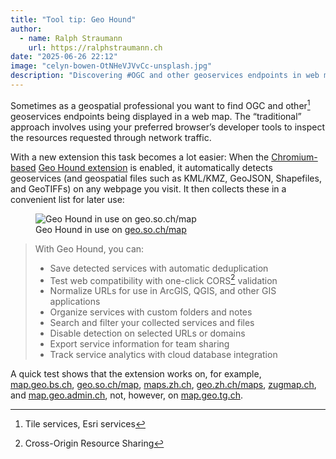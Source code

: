 ```yaml
---
title: "Tool tip: Geo Hound"
author:
  - name: Ralph Straumann
    url: https://ralphstraumann.ch
date: "2025-06-26 22:12"
image: "celyn-bowen-OtNHeVJVvCc-unsplash.jpg"
description: "Discovering #OGC and other geoservices endpoints in web maps is now effortless with the Chromium-based #GeoHound extension. It identifies and collects geoservices – along with geospatial files – into a handy list for your convenience."
---
```


Sometimes as a geospatial professional you want to find OGC and 
other^[Tile services, Esri services] geoservices endpoints being displayed in a 
web map. The "traditional" approach involves using your preferred browser's 
developer tools to inspect the resources requested through network traffic. 

With a new extension this task becomes a lot easier: When the 
[Chromium-based](https://en.wikipedia.org/wiki/Chromium_(web_browser)) 
[Geo Hound extension](https://chromewebstore.google.com/detail/geo-hound/nooldeimgcodenhncjkjagbmppdinhfe) 
is enabled, it automatically detects geoservices (and geospatial files such as 
KML/KMZ, GeoJSON, Shapefiles, and GeoTIFFs) on any webpage you visit. It then 
collects these in a convenient list for later use: 

![Geo Hound in use on [geo.so.ch/map](https://geo.so.ch/map)](geo-hound-in-solothurn.jpg "Geo Hound in use on geo.so.ch/map")

> With Geo Hound, you can:
> 
> - Save detected services with automatic deduplication
> - Test web compatibility with one-click CORS^[Cross-Origin Resource Sharing] validation  
> - Normalize URLs for use in ArcGIS, QGIS, and other GIS applications
> - Organize services with custom folders and notes
> - Search and filter your collected services and files
> - Disable detection on selected URLs or domains
> - Export service information for team sharing
> - Track service analytics with cloud database integration 

A quick test shows that the extension works on, for example,
[map.geo.bs.ch](https://map.geo.bs.ch), [geo.so.ch/map](https://geo.so.ch/map),
[maps.zh.ch](https://maps.zh.ch/), [geo.zh.ch/maps](https://geo.zh.ch/maps), 
[zugmap.ch](https://zugmap.ch/), and 
[map.geo.admin.ch](https://map.geo.admin.ch), not, however, on 
[map.geo.tg.ch](https://map.geo.tg.ch).
 